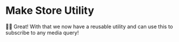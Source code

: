 # Make Store Utility

👨‍💼 Great! With that we now have a reusable utility and can use this to subscribe
to any media query!
